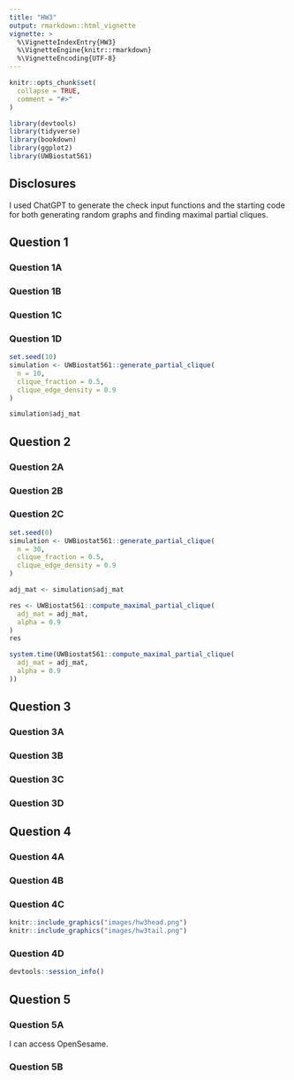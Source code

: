 ```yaml
---
title: "HW3"
output: rmarkdown::html_vignette
vignette: >
  %\VignetteIndexEntry{HW3}
  %\VignetteEngine{knitr::rmarkdown}
  %\VignetteEncoding{UTF-8}
---
```


```r
knitr::opts_chunk$set(
  collapse = TRUE,
  comment = "#>"
)
```

```r
library(devtools)
library(tidyverse)
library(bookdown)
library(ggplot2)
library(UWBiostat561)
```

## Disclosures

I used ChatGPT to generate the check input functions and the starting code for both generating random graphs and finding maximal partial cliques. 

## Question 1 

### Question 1A

### Question 1B

### Question 1C

### Question 1D

```r
set.seed(10)
simulation <- UWBiostat561::generate_partial_clique(
  n = 10,
  clique_fraction = 0.5,
  clique_edge_density = 0.9
)

simulation$adj_mat
```

## Question 2

### Question 2A

### Question 2B

### Question 2C

```r
set.seed(0)
simulation <- UWBiostat561::generate_partial_clique(
  n = 30,
  clique_fraction = 0.5,
  clique_edge_density = 0.9
)

adj_mat <- simulation$adj_mat

res <- UWBiostat561::compute_maximal_partial_clique(
  adj_mat = adj_mat,
  alpha = 0.9
)
res

system.time(UWBiostat561::compute_maximal_partial_clique(
  adj_mat = adj_mat,
  alpha = 0.9
))
```

## Question 3

### Question 3A

### Question 3B

### Question 3C

### Question 3D

## Question 4

### Question 4A

### Question 4B

### Question 4C

```r
knitr::include_graphics("images/hw3head.png")
knitr::include_graphics("images/hw3tail.png")
```

### Question 4D

```r
devtools::session_info()
```

## Question 5

### Question 5A

I can access OpenSesame.

### Question 5B
